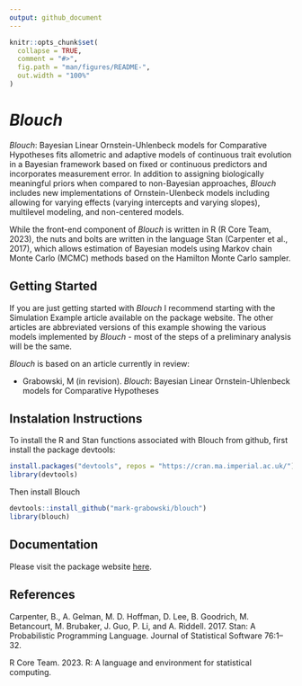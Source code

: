 ```yaml
---
output: github_document
---
```


<!-- README.md is generated from README.Rmd. Please edit that file -->

```r
knitr::opts_chunk$set(
  collapse = TRUE,
  comment = "#>",
  fig.path = "man/figures/README-",
  out.width = "100%"
)
```

# *Blouch*

<!-- badges: start -->
<!-- badges: end -->

*Blouch*: Bayesian Linear Ornstein-Uhlenbeck models for Comparative Hypotheses fits allometric and adaptive models of continuous trait evolution in a Bayesian framework based on fixed or continuous predictors and incorporates measurement error. In addition to assigning biologically meaningful priors when compared to non-Bayesian approaches, *Blouch* includes new implementations of Ornstein-Ulenbeck models including allowing for varying effects (varying intercepts and varying slopes), multilevel modeling, and non-centered models.

While the front-end component of *Blouch* is written in R (R Core Team, 2023), the nuts and bolts are written in the language Stan (Carpenter et al., 2017), which allows estimation of Bayesian models using Markov chain Monte Carlo (MCMC) methods based on the Hamilton Monte Carlo sampler.

## Getting Started
If you are just getting started with *Blouch* I recommend starting with the Simulation Example article available on the package website. The other articles are abbreviated versions of this example showing the various models implemented by *Blouch* - most of the steps of a preliminary analysis will be the same.

*Blouch* is based on an article currently in review:

+ Grabowski, M (in revision). *Blouch*: Bayesian Linear Ornstein-Uhlenbeck models for Comparative Hypotheses

## Instalation Instructions
To install the R and Stan functions associated with Blouch from github, first install the package devtools:
```r
install.packages("devtools", repos = "https://cran.ma.imperial.ac.uk/")
library(devtools)
```
Then install Blouch
```r
devtools::install_github("mark-grabowski/blouch")
library(blouch)
```

## Documentation
Please visit the package website <a href="https://mark-grabowski.github.io/blouch/" title="here.">here</a>.


## References
Carpenter, B., A. Gelman, M. D. Hoffman, D. Lee, B. Goodrich, M. Betancourt, M. Brubaker, J. Guo, P. Li, and A. Riddell. 2017. Stan: A Probabilistic Programming Language. Journal of Statistical Software 76:1–32.

R Core Team. 2023. R: A language and environment for statistical computing.

